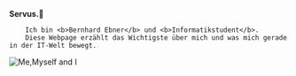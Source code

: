 <link rel="prefetch" href="/me_memoji.png" />

<div class="img_container" style={{display: 'flex', alignItems: 'center'}}>
    <div>
        <b style={{fontSize: '5vw'}}>Servus.👋 </b>

        Ich bin <b>Bernhard Ebner</b> und <b>Informatikstudent</b>.
        Diese Webpage erzählt das Wichtigste über mich und was mich gerade in der IT-Welt bewegt.
   </div>
    <img alt="Me,Myself and I" src="/me_memoji.png"
              loading="eager"
              style={{
                height: 'auto',
                maxWidth: '40%',
                boxShadow: '0px 0px 30px #ffd665',
                borderRadius: '20px',
                marginRight: '5px',
                marginLeft: '25px'
              }}/>
</div>